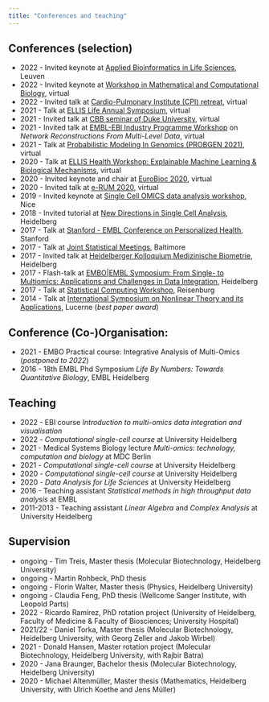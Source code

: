 ```yaml
---
title: "Conferences and teaching"
---
```


## Conferences (selection)
* 2022 - Invited keynote at [Applied Bioinformatics in Life Sciences](https://www.vibconferences.be/events/applied-bioinformatics-in-life-sciences-4th-edition), Leuven 
* 2022 - Invited keynote at [Workshop in Mathematical and Computational Biology](https://sites.google.com/view/wmcb2022/home), virtual 
* 2022 - Invited talk at [Cardio-Pulmonary Institute (CPI) retreat](https://www.cpi-online.de), virtual
* 2021 - Talk at [ELLIS Life Annual Symposium](https://www.ellis-life-heidelberg.eu/latest/?p=214), virtual
* 2021 - Invited talk at [CBB seminar of Duke University](https://genome.duke.edu/education/cbb/computational-biology-seminar), virtual
* 2021 - Invited talk at [EMBL-EBI Industry Programme Workshop](https://www.ebi.ac.uk/industry) on *Network Reconstructions From Multi-Level Data*, virtual
* 2021 - Talk at [Probabilistic Modeling In Genomics (PROBGEN 2021)](https://meetings.cshl.edu/meetings.aspx?meet=PROBGEN&year=21), virtual
* 2020 - Talk at [ELLIS Health Workshop: Explainable Machine Learning & Biological Mechanisms](https://ellis.eu/events/ellis-health-workshop-explainable-machine-learning-biological-mechanisms), virtual
* 2020 - Invited keynote and chair at [EuroBioc 2020](https://eurobioc2020.bioconductor.org), virtual
* 2020 - Invited talk at [e-RUM 2020](https://2020.erum.io), virtual
* 2019 - Invited keynote at [Single Cell OMICS data analysis workshop](https://canceropole-paca.com/agenda/single-cell-omics-data-analysis-workshop-2nd-edition/), Nice
* 2018 - Invited tutorial at [New Directions in Single Cell Analysis](http://www.sound-biomed.eu/2018/02/28/final-consortium-meeting/), Heidelberg
* 2017 - Talk at [Stanford - EMBL Conference on Personalized Health](https://events.stanford.edu/events/706/70645/), Stanford 
* 2017 - Talk at [Joint Statistical Meetings](https://ww2.amstat.org/meetings/jsm/2017/), Baltimore
* 2017 - Invited talk at [Heidelberger Kolloquium Medizinische Biometrie](https://www.klinikum.uni-heidelberg.de/medizinische-informatik/willkommen/veranstaltungen-und-termine/kolloquium/kolloquium/kolloquium), Heidelberg
* 2017 - Flash-talk at [EMBO|EMBL Symposium: From Single- to Multiomics: Applications and Challenges in Data Integration](https://www.embo-embl-symposia.org/symposia/2017/EES17-10/), Heidelberg
* 2017 - Talk at [Statistical Computing Workshop](https://sysbio.uni-ulm.de/ocs/index.php/statcomp/statcomp17), Reisenburg 
* 2014 - Talk at [International Symposium on Nonlinear Theory and its Applications](https://chaos.keiei.shikoku-u.ac.jp/NOLTA14/), Lucerne (*best paper award*)


## Conference (Co-)Organisation:

* 2021 - EMBO Practical course: Integrative Analysis of Multi-Omics (*postponed to 2022*)
* 2016 - 18th EMBL Phd Symposium *Life By Numbers: Towards Quantitative Biology*, EMBL Heidelberg

## Teaching
* 2022 - EBI course *Introduction to multi-omics data integration and visualisation*
* 2022 - *Computational single-cell course* at University Heidelberg
* 2021 - Medical Systems Biology lecture *Multi-omics: technology, computation and biology*
 at MDC Berlin
* 2021 - *Computational single-cell course* at University Heidelberg
* 2020 - *Computational single-cell course* at University Heidelberg
* 2020 - *Data Analysis for Life Sciences* at University Heidelberg
* 2016 - Teaching assistant *Statistical methods in high throughput data analysis* at EMBL
* 2011-2013  - Teaching assistant  *Linear Algebra* and *Complex Analysis* at University Heidelberg


## Supervision
* ongoing - Tim Treis, Master thesis (Molecular Biotechnology, Heidelberg University)
* ongoing - Martin Rohbeck, PhD thesis
* ongoing - Florin Walter, Master thesis (Physics, Heidelberg University)
* ongoing - Claudia Feng, PhD thesis (Wellcome Sanger Institute, with Leopold Parts)
* 2022 - Ricardo Ramirez, PhD rotation project (University of Heidelberg, Faculty of Medicine & Faculty of Biosciences; University Hospital)
* 2021/22 - Daniel Torka, Master thesis (Molecular Biotechnology, Heidelberg University, with Georg Zeller and Jakob Wirbel)
* 2021 - Donald Hansen, Master rotation project (Molecular Biotechnology, Heidelberg University, with Rajbir Batra)
* 2020 - Jana Braunger, Bachelor thesis (Molecular Biotechnology, Heidelberg University)
* 2020 - Michael Altenmüller, Master thesis (Mathematics, Heidelberg University, with Ulrich Koethe and Jens Müller)